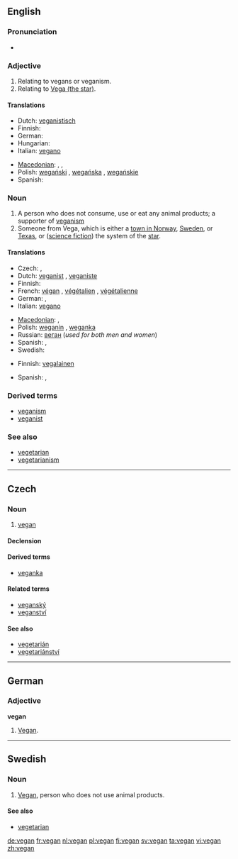 ==English==
{{wikipedia}}

===Pronunciation===
* {{rhymes|iːɡən}}

===Adjective===
{{en-adj|-}}

# Relating to vegans or veganism.
# Relating to [[w:Vega|Vega (the star)]].

====Translations====
{{trans-top|relating to vegans or veganism}}
* Dutch: [[veganistisch]]
* Finnish: {{t-|fi|vegaaninen}}
* German: {{t+|de|vegan}}
* Hungarian: {{t-|hu|vega}}
* Italian: [[vegano]]
{{trans-mid}}
* [[Macedonian]]: {{t|mk|вегански|m|tr=véganski}},  {{t|mk|веганска|f|tr=véganska}},  {{t|mk|веганско|n|tr=véganskо}}
* Polish: [[wegański]] {{m}}, [[wegańska]] {{f}}, [[wegańskie]]
* Spanish: {{t|es|vegano}}
{{trans-bottom}}

===Noun===
{{en-noun}}

# A person who does not consume, use or eat any animal products; a supporter of [[veganism]]
# Someone from Vega, which is either a [[w:Vega, Norway|town in Norway]], [[w:Vega, Haninge, Sweden|Sweden]], or [[w:Vega, Texas|Texas]], or ([[science fiction]]) the system of the [[w:Vega|star]].

====Translations====
{{trans-top|supporter of veganism}}
* Czech: {{t|cs|vegan|m}},  {{t|cs|veganka|f}}
* Dutch: [[veganist]] {{m}}, [[veganiste]] {{f}}
* Finnish: {{t+|fi|vegaani}}
* French: [[végan]] {{m}}, [[végétalien]] {{m}}, [[végétalienne]] {{f}}
* German: {{t+|de|Veganer|m}}, {{t+|de|Veganerin|f}}
* Italian: [[vegano]] {{m}}
{{trans-mid}}
* [[Macedonian]]: {{t|mk|végan|m|alt=веган}},  {{t|mk|véganka|f|alt=веганка|tr=véganska}}
* Polish: [[weganin]] {{m}}, [[weganka]] {{f}}
* Russian: [[веган]] {{m}} (''used for both men and women'')
* Spanish: {{t|es|vegano|m}},  {{t|es|vegana|f}}
* Swedish: {{t+|sv|vegan}}
{{trans-bottom}}

{{trans-top|someone from Vega}}
* Finnish: [[vegalainen]]
{{trans-mid}}
* Spanish: {{t|es|vegano|m}},  {{t|es|vegana|f}}
{{trans-bottom}}

===Derived terms===
* [[veganism]]
* [[veganist]]

===See also===
* [[vegetarian]]
* [[vegetarianism]]
----
==Czech==

===Noun===
{{cs-noun|g=m}}

# [[vegan]] {{gloss|veganism supporter}}

====Declension====
{{cs-decl-noun-auto|ma|veg|a|n}}

====Derived terms====
* [[veganka]] {{qualifier|feminine form}}

====Related terms====
* [[veganský]]
* [[veganství]] {{n}}

====See also====
* [[vegetarián]] {{m}}
* [[vegetariánství]] {{n}}
----

==German==

===Adjective===
'''vegan'''

# [[#English|Vegan]].

----

==Swedish==

===Noun===
{{sv-noun-reg-r-c|2=vegane}}

# [[#English|Vegan]], person who does not use animal products.

====See also====
* [[vegetarian]]

[[de:vegan]]
[[fr:vegan]]
[[nl:vegan]]
[[pl:vegan]]
[[fi:vegan]]
[[sv:vegan]]
[[ta:vegan]]
[[vi:vegan]]
[[zh:vegan]]